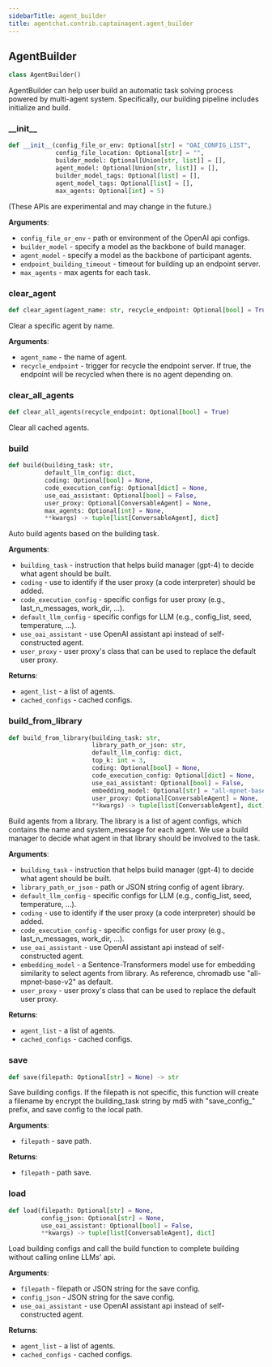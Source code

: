 ```yaml
---
sidebarTitle: agent_builder
title: agentchat.contrib.captainagent.agent_builder
---
```


## AgentBuilder

```python
class AgentBuilder()
```

AgentBuilder can help user build an automatic task solving process powered by multi-agent system.
Specifically, our building pipeline includes initialize and build.

### \_\_init\_\_

```python
def __init__(config_file_or_env: Optional[str] = "OAI_CONFIG_LIST",
             config_file_location: Optional[str] = "",
             builder_model: Optional[Union[str, list]] = [],
             agent_model: Optional[Union[str, list]] = [],
             builder_model_tags: Optional[list] = [],
             agent_model_tags: Optional[list] = [],
             max_agents: Optional[int] = 5)
```

(These APIs are experimental and may change in the future.)

**Arguments**:

- `config_file_or_env` - path or environment of the OpenAI api configs.
- `builder_model` - specify a model as the backbone of build manager.
- `agent_model` - specify a model as the backbone of participant agents.
- `endpoint_building_timeout` - timeout for building up an endpoint server.
- `max_agents` - max agents for each task.

### clear\_agent

```python
def clear_agent(agent_name: str, recycle_endpoint: Optional[bool] = True)
```

Clear a specific agent by name.

**Arguments**:

- `agent_name` - the name of agent.
- `recycle_endpoint` - trigger for recycle the endpoint server. If true, the endpoint will be recycled
  when there is no agent depending on.

### clear\_all\_agents

```python
def clear_all_agents(recycle_endpoint: Optional[bool] = True)
```

Clear all cached agents.

### build

```python
def build(building_task: str,
          default_llm_config: dict,
          coding: Optional[bool] = None,
          code_execution_config: Optional[dict] = None,
          use_oai_assistant: Optional[bool] = False,
          user_proxy: Optional[ConversableAgent] = None,
          max_agents: Optional[int] = None,
          **kwargs) -> tuple[list[ConversableAgent], dict]
```

Auto build agents based on the building task.

**Arguments**:

- `building_task` - instruction that helps build manager (gpt-4) to decide what agent should be built.
- `coding` - use to identify if the user proxy (a code interpreter) should be added.
- `code_execution_config` - specific configs for user proxy (e.g., last_n_messages, work_dir, ...).
- `default_llm_config` - specific configs for LLM (e.g., config_list, seed, temperature, ...).
- `use_oai_assistant` - use OpenAI assistant api instead of self-constructed agent.
- `user_proxy` - user proxy's class that can be used to replace the default user proxy.
  

**Returns**:

- `agent_list` - a list of agents.
- `cached_configs` - cached configs.

### build\_from\_library

```python
def build_from_library(building_task: str,
                       library_path_or_json: str,
                       default_llm_config: dict,
                       top_k: int = 3,
                       coding: Optional[bool] = None,
                       code_execution_config: Optional[dict] = None,
                       use_oai_assistant: Optional[bool] = False,
                       embedding_model: Optional[str] = "all-mpnet-base-v2",
                       user_proxy: Optional[ConversableAgent] = None,
                       **kwargs) -> tuple[list[ConversableAgent], dict]
```

Build agents from a library.
The library is a list of agent configs, which contains the name and system_message for each agent.
We use a build manager to decide what agent in that library should be involved to the task.

**Arguments**:

- `building_task` - instruction that helps build manager (gpt-4) to decide what agent should be built.
- `library_path_or_json` - path or JSON string config of agent library.
- `default_llm_config` - specific configs for LLM (e.g., config_list, seed, temperature, ...).
- `coding` - use to identify if the user proxy (a code interpreter) should be added.
- `code_execution_config` - specific configs for user proxy (e.g., last_n_messages, work_dir, ...).
- `use_oai_assistant` - use OpenAI assistant api instead of self-constructed agent.
- `embedding_model` - a Sentence-Transformers model use for embedding similarity to select agents from library.
  As reference, chromadb use "all-mpnet-base-v2" as default.
- `user_proxy` - user proxy's class that can be used to replace the default user proxy.
  

**Returns**:

- `agent_list` - a list of agents.
- `cached_configs` - cached configs.

### save

```python
def save(filepath: Optional[str] = None) -> str
```

Save building configs. If the filepath is not specific, this function will create a filename by encrypt the
building_task string by md5 with "save_config_" prefix, and save config to the local path.

**Arguments**:

- `filepath` - save path.
  

**Returns**:

- `filepath` - path save.

### load

```python
def load(filepath: Optional[str] = None,
         config_json: Optional[str] = None,
         use_oai_assistant: Optional[bool] = False,
         **kwargs) -> tuple[list[ConversableAgent], dict]
```

Load building configs and call the build function to complete building without calling online LLMs' api.

**Arguments**:

- `filepath` - filepath or JSON string for the save config.
- `config_json` - JSON string for the save config.
- `use_oai_assistant` - use OpenAI assistant api instead of self-constructed agent.
  

**Returns**:

- `agent_list` - a list of agents.
- `cached_configs` - cached configs.

